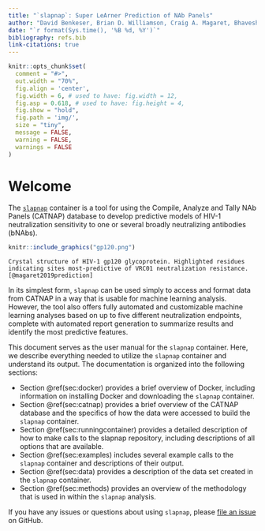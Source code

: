 ```yaml
---
title: "`slapnap`: Super LeArner Prediction of NAb Panels"
author: "David Benkeser, Brian D. Williamson, Craig A. Magaret, Bhavesh R. Borate, Peter B. Gilbert"
date: "`r format(Sys.time(), '%B %d, %Y')`"
bibliography: refs.bib
link-citations: true
---
```


```r
knitr::opts_chunk$set(
  comment = "#>",
  out.width = "70%",
  fig.align = 'center',
  fig.width = 6, # used to have: fig.width = 12,
  fig.asp = 0.618, # used to have: fig.height = 4, 
  fig.show = "hold",
  fig.path = 'img/',
  size = "tiny",
  message = FALSE,
  warning = FALSE,
  warnings = FALSE
)
```

# Welcome {-}

The [`slapnap`](https://hub.docker.com/r/slapnap/slapnap) container is a tool for using the Compile, Analyze and Tally NAb Panels (CATNAP) database to develop predictive models of HIV-1 neutralization sensitivity to one or several broadly neutralizing antibodies (bNAbs). 

```r
knitr::include_graphics("gp120.png")
```
```block
Crystal structure of HIV-1 gp120 glycoprotein. Highlighted residues indicating sites most-predictive of VRC01 neutralization resistance. [@magaret2019prediction]
```

In its simplest form, `slapnap` can be used simply to access and format data from CATNAP in a way that is usable for machine learning analysis. However, the tool also offers fully automated and customizable machine learning analyses based on up to five different neutralization endpoints, complete with automated report generation to summarize results and identify the most predictive features. 

This document serves as the user manual for the `slapnap` container. Here, we describe everything needed to utilize the `slapnap` container and understand its output. The documentation is organized into the following sections:
	
* Section \@ref(sec:docker) provides a brief overview of Docker, including information on installing Docker and downloading the `slapnap` container.
* Section \@ref(sec:catnap) provides a brief overview of the CATNAP database and the specifics of how the data were accessed to build the `slapnap` container. 
* Section \@ref(sec:runningcontainer) provides a detailed description of how to make calls to the slapnap repository, including descriptions of all options that are available.
* Section \@ref(sec:examples) includes several example calls to the `slapnap` container and descriptions of their output.
* Section \@ref(sec:data) provides a description of the data set created in the `slapnap` container. 
* Section \@ref(sec:methods) provides an overview of the methodology that is used in within the `slapnap` analysis. 

If you have any issues or questions about using `slapnap`, please [file an issue](https://github.com/benkeser/slapnap/issues) on GitHub. 
